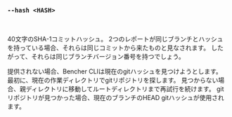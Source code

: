 ### `--hash <HASH>`

<br />

40文字のSHA-1コミットハッシュ。
2つのレポートが同じブランチとハッシュを持っている場合、それらは同じコミットから来たものと見なされます。
したがって、それらは同じブランチバージョン番号を持つでしょう。

提供されない場合、Bencher CLIは現在のgitハッシュを見つけようとします。
最初に、現在の作業ディレクトリでgitリポジトリを探します。
見つからない場合、親ディレクトリに移動してルートディレクトリまで再試行を続けます。
gitリポジトリが見つかった場合、現在のブランチのHEAD gitハッシュが使用されます。